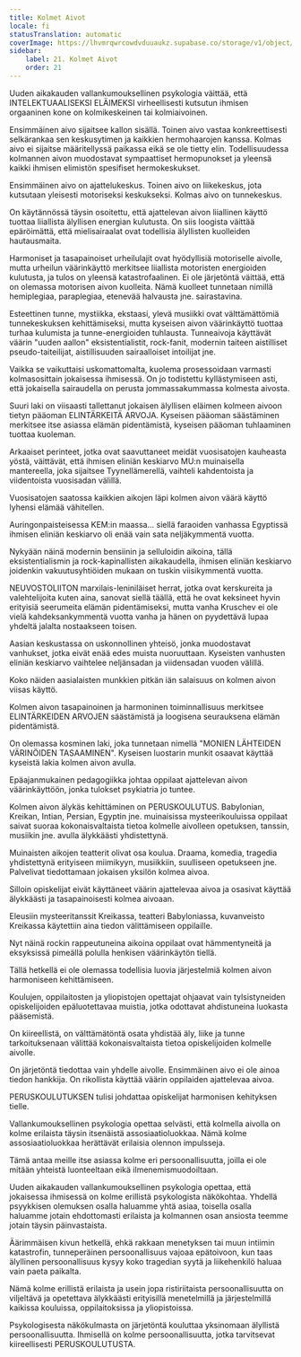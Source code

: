 ```yaml
---
title: Kolmet Aivot
locale: fi
statusTranslation: automatic
coverImage: https://lhvmrqwrcowdvduuaukz.supabase.co/storage/v1/object/public/strapi-uploads/small_cover-educacion-fundamental.webp-2d51a7828a2b1309555be27f7e2a61a0.webp
sidebar:
    label: 21. Kolmet Aivot
    order: 21
---
```

Uuden aikakauden vallankumouksellinen psykologia väittää, että INTELEKTUAALISEKSI ELÄIMEKSI virheellisesti kutsutun ihmisen orgaaninen kone on kolmikeskeinen tai kolmiaivoinen.

Ensimmäinen aivo sijaitsee kallon sisällä. Toinen aivo vastaa konkreettisesti selkärankaa sen keskusytimen ja kaikkien hermohaarojen kanssa. Kolmas aivo ei sijaitse määritellyssä paikassa eikä se ole tietty elin. Todellisuudessa kolmannen aivon muodostavat sympaattiset hermopunokset ja yleensä kaikki ihmisen elimistön spesifiset hermokeskukset.

Ensimmäinen aivo on ajattelukeskus. Toinen aivo on liikekeskus, jota kutsutaan yleisesti motoriseksi keskukseksi. Kolmas aivo on tunnekeskus.

On käytännössä täysin osoitettu, että ajattelevan aivon liiallinen käyttö tuottaa liiallista älyllisen energian kulutusta. On siis loogista väittää epäröimättä, että mielisairaalat ovat todellisia älyllisten kuolleiden hautausmaita.

Harmoniset ja tasapainoiset urheilulajit ovat hyödyllisiä motoriselle aivolle, mutta urheilun väärinkäyttö merkitsee liiallista motoristen energioiden kulutusta, ja tulos on yleensä katastrofaalinen. Ei ole järjetöntä väittää, että on olemassa motorisen aivon kuolleita. Nämä kuolleet tunnetaan nimillä hemiplegiaa, paraplegiaa, etenevää halvausta jne. sairastavina.

Esteettinen tunne, mystiikka, ekstaasi, ylevä musiikki ovat välttämättömiä tunnekeskuksen kehittämiseksi, mutta kyseisen aivon väärinkäyttö tuottaa turhaa kulumista ja tunne-energioiden tuhlausta. Tunneaivoja käyttävät väärin "uuden aallon" eksistentialistit, rock-fanit, modernin taiteen aistilliset pseudo-taiteilijat, aistillisuuden sairaalloiset intoilijat jne.

Vaikka se vaikuttaisi uskomattomalta, kuolema prosessoidaan varmasti kolmasosittain jokaisessa ihmisessä. On jo todistettu kyllästymiseen asti, että jokaisella sairaudella on perusta jommassakummassa kolmesta aivosta.

Suuri laki on viisaasti tallettanut jokaisen älyllisen eläimen kolmeen aivoon tietyn pääoman ELINTÄRKEITÄ ARVOJA. Kyseisen pääoman säästäminen merkitsee itse asiassa elämän pidentämistä, kyseisen pääoman tuhlaaminen tuottaa kuoleman.

Arkaaiset perinteet, jotka ovat saavuttaneet meidät vuosisatojen kauheasta yöstä, väittävät, että ihmisen eliniän keskiarvo MU:n muinaisella mantereella, joka sijaitsee Tyynellämerellä, vaihteli kahdentoista ja viidentoista vuosisadan välillä.

Vuosisatojen saatossa kaikkien aikojen läpi kolmen aivon väärä käyttö lyhensi elämää vähitellen.

Auringonpaisteisessa KEM:in maassa... siellä faraoiden vanhassa Egyptissä ihmisen eliniän keskiarvo oli enää vain sata neljäkymmentä vuotta.

Nykyään näinä modernin bensiinin ja selluloidin aikoina, tällä eksistentialismin ja rock-kapinallisten aikakaudella, ihmisen eliniän keskiarvo joidenkin vakuutusyhtiöiden mukaan on tuskin viisikymmentä vuotta.

NEUVOSTOLIITON marxilais-leniniläiset herrat, jotka ovat kerskureita ja valehtelijoita kuten aina, sanovat siellä täällä, että he ovat keksineet hyvin erityisiä seerumeita elämän pidentämiseksi, mutta vanha Kruschev ei ole vielä kahdeksankymmentä vuotta vanha ja hänen on pyydettävä lupaa yhdeltä jalalta nostaakseen toisen.

Aasian keskustassa on uskonnollinen yhteisö, jonka muodostavat vanhukset, jotka eivät enää edes muista nuoruuttaan. Kyseisten vanhusten eliniän keskiarvo vaihtelee neljänsadan ja viidensadan vuoden välillä.

Koko näiden aasialaisten munkkien pitkän iän salaisuus on kolmen aivon viisas käyttö.

Kolmen aivon tasapainoinen ja harmoninen toiminnallisuus merkitsee ELINTÄRKEIDEN ARVOJEN säästämistä ja loogisena seurauksena elämän pidentämistä.

On olemassa kosminen laki, joka tunnetaan nimellä "MONIEN LÄHTEIDEN VÄRINÖIDEN TASAAMINEN". Kyseisen luostarin munkit osaavat käyttää kyseistä lakia kolmen aivon avulla.

Epäajanmukainen pedagogiikka johtaa oppilaat ajattelevan aivon väärinkäyttöön, jonka tulokset psykiatria jo tuntee.

Kolmen aivon älykäs kehittäminen on PERUSKOULUTUS. Babylonian, Kreikan, Intian, Persian, Egyptin jne. muinaisissa mysteerikouluissa oppilaat saivat suoraa kokonaisvaltaista tietoa kolmelle aivolleen opetuksen, tanssin, musiikin jne. avulla älykkäästi yhdistettynä.

Muinaisten aikojen teatterit olivat osa koulua. Draama, komedia, tragedia yhdistettynä erityiseen miimikyyn, musiikkiin, suulliseen opetukseen jne. Palvelivat tiedottamaan jokaisen yksilön kolmea aivoa.

Silloin opiskelijat eivät käyttäneet väärin ajattelevaa aivoa ja osasivat käyttää älykkäästi ja tasapainoisesti kolmea aivoaan.

Eleusiin mysteeritanssit Kreikassa, teatteri Babyloniassa, kuvanveisto Kreikassa käytettiin aina tiedon välittämiseen oppilaille.

Nyt näinä rockin rappeutuneina aikoina oppilaat ovat hämmentyneitä ja eksyksissä pimeällä polulla henkisen väärinkäytön tiellä.

Tällä hetkellä ei ole olemassa todellisia luovia järjestelmiä kolmen aivon harmoniseen kehittämiseen.

Koulujen, oppilaitosten ja yliopistojen opettajat ohjaavat vain tylsistyneiden opiskelijoiden epäluotettavaa muistia, jotka odottavat ahdistuneina luokasta pääsemistä.

On kiireellistä, on välttämätöntä osata yhdistää äly, liike ja tunne tarkoituksenaan välittää kokonaisvaltaista tietoa opiskelijoiden kolmelle aivolle.

On järjetöntä tiedottaa vain yhdelle aivolle. Ensimmäinen aivo ei ole ainoa tiedon hankkija. On rikollista käyttää väärin oppilaiden ajattelevaa aivoa.

PERUSKOULUTUKSEN tulisi johdattaa opiskelijat harmonisen kehityksen tielle.

Vallankumouksellinen psykologia opettaa selvästi, että kolmella aivolla on kolme erilaista täysin itsenäistä assosiaatioluokkaa. Nämä kolme assosiaatioluokkaa herättävät erilaisia olennon impulsseja.

Tämä antaa meille itse asiassa kolme eri persoonallisuutta, joilla ei ole mitään yhteistä luonteeltaan eikä ilmenemismuodoiltaan.

Uuden aikakauden vallankumouksellinen psykologia opettaa, että jokaisessa ihmisessä on kolme erillistä psykologista näkökohtaa. Yhdellä psyykkisen olemuksen osalla haluamme yhtä asiaa, toisella osalla haluamme jotain ehdottomasti erilaista ja kolmannen osan ansiosta teemme jotain täysin päinvastaista.

Äärimmäisen kivun hetkellä, ehkä rakkaan menetyksen tai muun intiimin katastrofin, tunneperäinen persoonallisuus vajoaa epätoivoon, kun taas älyllinen persoonallisuus kysyy koko tragedian syytä ja liikehenkilö haluaa vain paeta paikalta.

Nämä kolme erillistä erilaista ja usein jopa ristiriitaista persoonallisuutta on viljeltävä ja opetettava älykkäästi erityisillä menetelmillä ja järjestelmillä kaikissa kouluissa, oppilaitoksissa ja yliopistoissa.

Psykologisesta näkökulmasta on järjetöntä kouluttaa yksinomaan älyllistä persoonallisuutta. Ihmisellä on kolme persoonallisuutta, jotka tarvitsevat kiireellisesti PERUSKOULUTUSTA.

